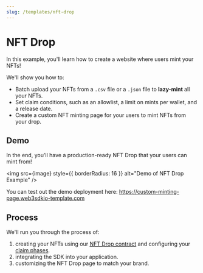 ```yaml
---
slug: /templates/nft-drop
---
```



# NFT Drop

In this example, you'll learn how to create a website where users mint your NFTs!

We'll show you how to:

- Batch upload your NFTs from a `.csv` file or a `.json` file to **lazy-mint** all your NFTs.
- Set claim conditions, such as an allowlist, a limit on mints per wallet, and a release date.
- Create a custom NFT minting page for your users to mint NFTs from your drop.

## Demo

In the end, you'll have a production-ready NFT Drop that your users can mint from!

<img src={image} style={{ borderRadius: 16 }} alt="Demo of NFT Drop Example" />

You can test out the demo deployment here: https://custom-minting-page.web3sdkio-template.com

## Process

We'll run you through the process of:

1. creating your NFTs using our [NFT Drop contract](https://portal.web3sdk.io/pre-built-contracts/nft-drop) and configuring your [claim phases](https://portal.web3sdk.io/pre-built-contracts/nft-drop#setting-claim-phases).
2. integrating the SDK into your application.
3. customizing the NFT Drop page to match your brand.
